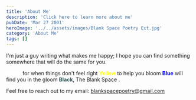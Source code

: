 ```yaml
---
title: 'About Me'
description: 'Click here to learn more about me'
pubDate: 'Mar 27 2001'
heroImage: '../../assets/images/Blank Space Poetry Ext.jpg'
category: 'About Me'
tags: []
---
```


I'm just a guy writing what makes me happy; I hope you can find something somewhere that will do the same for you.

<strong style='color: white; font-weight: bold;'>White</strong> for when things don't feel right
<strong style='color: yellow; font-weight: bold;'>Yellow</strong> to help you bloom
<strong style='color: blue; font-weight: bold;'>Blue</strong> will find you in the gloom
<strong style='color: darkslategray; font-weight: bold;'>Black</strong>, The Blank Space .

Feel free to reach out to my email: blankspacepoetry@gmail.com
